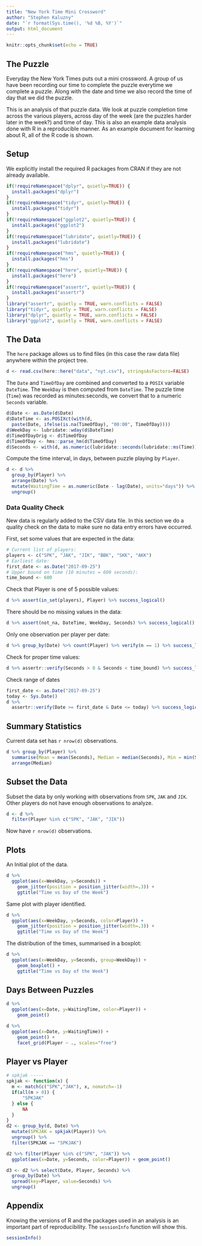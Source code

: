 ```yaml
---
title: "New York Time Mini Crossword"
author: "Stephen Kaluzny"
date: "`r format(Sys.time(), '%d %B, %Y')`"
output: html_document
---
```


```r
knitr::opts_chunk$set(echo = TRUE)
```

## The Puzzle

Everyday the New York Times puts out a mini crossword.
A group of us have been recording our time to complete the puzzle everytime
we complete a puzzle.
Along with the date and time we also record the time of day that we did the
puzzle.

This is an analysis of that puzzle data.
We look at puzzle completion time across the various players,
across day of the week (are the puzzles harder later in the week?)
and time of day.
This is also an example data analysis done with R in a reproducible manner.
As an example document for learning about R,
all of the R code is shown.

## Setup

We explicitly install the required R packages from CRAN if they
are not already available.

```r
if(!requireNamespace("dplyr", quietly=TRUE)) {
  install.packages("dplyr")
}
if(!requireNamespace("tidyr", quietly=TRUE)) {
  install.packages("tidyr")
}
if(!requireNamespace("ggplot2", quietly=TRUE)) {
  install.packages("ggplot2")
}
if(!requireNamespace("lubridate", quietly=TRUE)) {
  install.packages("lubridate")
}
if(!requireNamespace("hms", quietly=TRUE)) {
  install.packages("hms")
}
if(!requireNamespace("here", quietly=TRUE)) {
  install.packages("here")
}
if(!requireNamespace("assertr", quietly=TRUE)) {
  install.packages("assertr")
}
library("assertr", quietly = TRUE, warn.conflicts = FALSE)
library("tidyr", quietly = TRUE, warn.conflicts = FALSE)
library("dplyr", quietly = TRUE, warn.conflicts = FALSE)
library("ggplot2", quietly = TRUE, warn.conflicts = FALSE)
```
  
## The Data

The `here` package allows us to find files (in this case the raw data file)
anywhere within the project tree.

```r
d <- read.csv(here::here("data", "nyt.csv"), stringsAsFactors=FALSE)
```

The `Date` and `TimeOfDay` are combined and converted to a `POSIX` variable `DateTime`.
The `WeekDay` is then computed from `DateTime`.
The puzzle time (`Time`) was recorded as minutes:seconds,
we convert that to a numeric `Seconds` variable.
```r
d$Date <- as.Date(d$Date)
d$DateTime <- as.POSIXct(with(d,
  paste(Date, ifelse(is.na(TimeOfDay), "00:00", TimeOfDay))))
d$WeekDay <- lubridate::wday(d$DateTime)
d$TimeOfDayOrig <- d$TimeOfDay
d$TimeOfDay <- hms::parse_hm(d$TimeOfDay)
d$Seconds <- with(d, as.numeric(lubridate::seconds(lubridate::ms(Time))))
```

Compute the time interval, in days, between puzzle playing by `Player`.
```r
d <- d %>%
  group_by(Player) %>%
  arrange(Date) %>%
  mutate(WaitingTime = as.numeric(Date - lag(Date), units="days")) %>%
  ungroup()
```

### Data Quality Check

New data is regularly added to the CSV data file.
In this section we do a quality check on the data to make sure no
data entry errors have occurred.

First, set some values that are expected in the data:

```r
# Current list of players:
players <- c("SPK", "JAK", "JIK", "BBK", "SKK", "AKK")
# Earliest date:
first_date <- as.Date("2017-09-25")
# Upper bound on time (10 minutes = 600 seconds):
time_bound <- 600
```

Check that Player is one of 5 possible values:
```r
d %>% assert(in_set(players), Player) %>% success_logical()
```

There should be no missing values in the data:
```r
d %>% assert(not_na, DateTime, WeekDay, Seconds) %>% success_logical()
```

Only one observation per player per date:
```r
d %>% group_by(Date) %>% count(Player) %>% verify(n == 1) %>% success_logical()
```

Check for proper time values:
```r
d %>% assertr::verify(Seconds > 0 & Seconds < time_bound) %>% success_logical()
```

Check range of dates
```r
first_date <- as.Date("2017-09-25")
today <- Sys.Date()
d %>% 
  assertr::verify(Date >= first_date & Date <= today) %>% success_logical()
```

## Summary Statistics

Current data set has `r nrow(d)` observations.

```r
d %>% group_by(Player) %>%
  summarise(Mean = mean(Seconds), Median = median(Seconds), Min = min(Seconds), Max = max(Seconds), N=n()) %>%
  arrange(Median)
```

## Subset the Data

Subset the data by only working with observations from
`SPK`, `JAK` and `JIK`.
Other players do not have enough observations to analyze.

```r
d <- d %>%
  filter(Player %in% c("SPK", "JAK", "JIK"))
```

Now have `r nrow(d)` observations.

## Plots

An Initial plot of the data.

```r
d %>%
  ggplot(aes(x=WeekDay, y=Seconds)) +
    geom_jitter(position = position_jitter(width=.3)) +
    ggtitle("Time vs Day of the Week")
```

Same plot with player identified.

```r
d %>%
  ggplot(aes(x=WeekDay, y=Seconds, color=Player)) +
    geom_jitter(position = position_jitter(width=.3)) +
    ggtitle("Time vs Day of the Week")
```

The distribution of the times, summarised in a boxplot:

```r
d %>%
  ggplot(aes(x=WeekDay, y=Seconds, group=WeekDay)) +
    geom_boxplot() +
    ggtitle("Time vs Day of the Week")
```

## Days Between Puzzles

```r
d %>%
  ggplot(aes(x=Date, y=WaitingTime, color=Player)) +
    geom_point()
```

```r
d %>%
  ggplot(aes(x=Date, y=WaitingTime)) +
    geom_point() +
    facet_grid(Player ~ ., scales="free")
```

## Player vs Player
```r
# spkjak -----
spkjak <- function(x) {
  m <- match(c("SPK","JAK"), x, nomatch=-1)
  if(all(m > 0)) {
      "SPKJAK"
  } else {
      NA
  }
}
d2 <- group_by(d, Date) %>%
  mutate(SPKJAK = spkjak(Player)) %>%
  ungroup() %>%
  filter(SPKJAK == "SPKJAK")
```
```r
d2 %>% filter(Player %in% c("SPK", "JAK")) %>%
  ggplot(aes(x=Date, y=Seconds, color=Player)) + geom_point()
```
```r
d3 <- d2 %>% select(Date, Player, Seconds) %>%
  group_by(Date) %>%
  spread(key=Player, value=Seconds) %>%
  ungroup()
```

## Appendix
Knowing the versions of R and the packages used in an analysis is
an important part of reproducibility.
The `sessionInfo` function will show this.
```r
sessionInfo()
```
